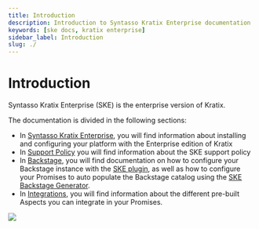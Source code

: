 ```yaml
---
title: Introduction
description: Introduction to Syntasso Kratix Enterprise documentation
keywords: [ske docs, kratix enterprise]
sidebar_label: Introduction
slug: ./
---
```


# Introduction

Syntasso Kratix Enterprise (SKE) is the enterprise version of Kratix.

The documentation is divided in the following sections:

* In [Syntasso Kratix Enterprise](/category/syntasso-kratix-enterprise), you
  will find information about installing and configuring your platform with the
  Enterprise edition of Kratix
* In [Support Policy](./00-support.mdx) you will find information about the SKE support policy
* In [Backstage](/category/backstage), you will find documentation on how to
  configure your Backstage instance with the [SKE plugin](ske/backstage/plugins), as well as how to
  configure your Promises to auto populate the Backstage catalog using the [SKE
  Backstage Generator](./ske/backstage/generator).
* In [Integrations](/category/integrations), you will find information about the
  different pre-built Aspects you can integrate in your Promises.

<img referrerpolicy="no-referrer-when-downgrade" src="https://static.scarf.sh/a.png?x-pxid=f09f95ff-0179-40f1-a33c-826b0e29c3de" />
